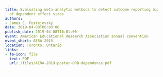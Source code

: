```yaml
---
title: Evaluating meta-analytic methods to detect outcome reporting bias in the presence
  of dependent effect sizes
authors:
- James E. Pustejovsky
date: 2019-04-08T00:00:00
publish_date: 2019-04-08T16:01:00
event: American Educational Research Association annual convention
event_short: AERA 2019
location: Toronto, Ontario
links:
- fa-icon: file
  text: PDF
  url: /files/AERA-2019-poster-ORB-dependence.pdf

---
```




